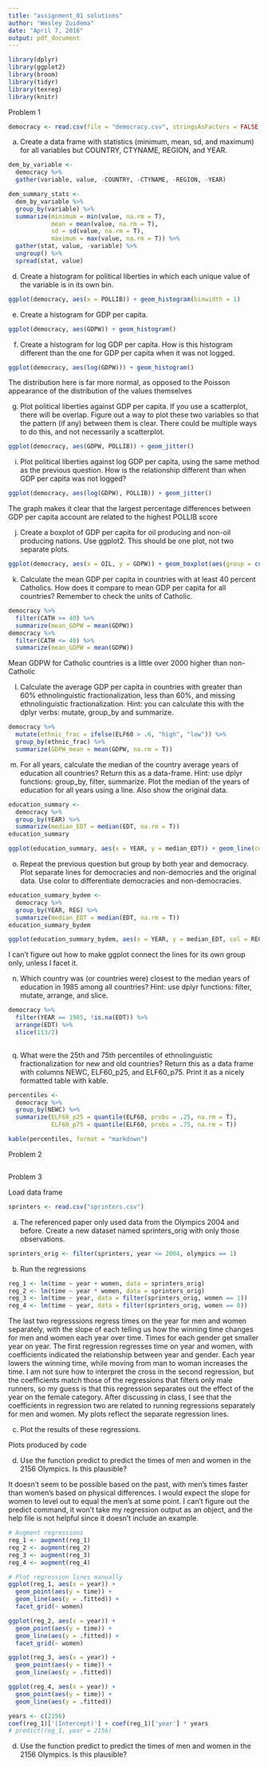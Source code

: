 ```yaml
---
title: "assignment_01 solutions"
author: "Wesley Zuidema"
date: "April 7, 2016"
output: pdf_document
---
```

```r
library(dplyr)
library(ggplot2)
library(broom)
library(tidyr)
library(texreg)
library(knitr)
```

Problem 1

```r
democracy <- read.csv(file = "democracy.csv", stringsAsFactors = FALSE, na.strings = ".")
```

a. Create a data frame with statistics (minimum, mean, sd, and maximum) for all variables but COUNTRY, CTYNAME, REGION, and YEAR.

```r
dem_by_variable <- 
  democracy %>%
  gather(variable, value, -COUNTRY, -CTYNAME, -REGION, -YEAR)

dem_summary_stats <-
  dem_by_variable %>% 
  group_by(variable) %>%
  summarize(minimum = min(value, na.rm = T), 
            mean = mean(value, na.rm = T), 
            sd = sd(value, na.rm = T), 
            maximum = max(value, na.rm = T)) %>%
  gather(stat, value, -variable) %>%
  ungroup() %>%
  spread(stat, value)
```

d. Create a histogram for political liberties in which each unique value of the variable is in its own bin.

```r
ggplot(democracy, aes(x = POLLIB)) + geom_histogram(binwidth = 1)
```

e. Create a histogram for GDP per capita.

```r
ggplot(democracy, aes(GDPW)) + geom_histogram()
```


f. Create a histogram for log GDP per capita. How is this histogram different than the one for GDP per capita when it was not logged.

```r
ggplot(democracy, aes(log(GDPW))) + geom_histogram()
```

The distribution here is far more normal, as opposed to the Poisson appearance of the distribution of the values themselves

g. Plot political liberties against GDP per capita. If you use a scatterplot, there will be overlap. Figure out a way to plot these two variables so that the pattern (if any) between them is clear. There could be multiple ways to do this, and not necessarily a scatterplot.

```r
ggplot(democracy, aes(GDPW, POLLIB)) + geom_jitter()
```


i. Plot political liberties against log GDP per capita, using the same method as the previous question. How is the relationship different than when GDP per capita was not logged?

```r
ggplot(democracy, aes(log(GDPW), POLLIB)) + geom_jitter()
```

The graph makes it clear that the largest percentage differences between GDP per capita account are related to the highest POLLIB score

j. Create a boxplot of GDP per capita for oil producing and non-oil producing nations. Use ggplot2. This should be one plot, not two separate plots.

```r
ggplot(democracy, aes(x = OIL, y = GDPW)) + geom_boxplot(aes(group = cut_width(OIL, 1)))
```


k. Calculate the mean GDP per capita in countries with at least 40 percent Catholics. How does it compare to mean GDP per capita for all countries? Remember to check the units of Catholic.

```r
democracy %>%
  filter(CATH >= 40) %>%
  summarize(mean_GDPW = mean(GDPW))
democracy %>%
  filter(CATH <= 40) %>%
  summarize(mean_GDPW = mean(GDPW))
```

Mean GDPW for Catholic countries is a little over 2000 higher than non-Catholic

l. Calculate the average GDP per capita in countries with greater than 60% ethnolinguistic fractionalization, less than 60%, and missing ethnolinguistic fractionalization. Hint: you can calculate this with the dplyr verbs: mutate, group_by and summarize.

```r
democracy %>%
  mutate(ethnic_frac = ifelse(ELF60 > .6, "high", "low")) %>%
  group_by(ethnic_frac) %>%
  summarize(GDPW_mean = mean(GDPW, na.rm = T))
```


m. For all years, calculate the median of the country average years of education all countries? Return this as a data-frame. Hint: use dplyr functions: group_by, filter, summarize. Plot the median of the years of education for all years using a line. Also show the original data.

```r
education_summary <- 
  democracy %>%
  group_by(YEAR) %>%
  summarize(median_EDT = median(EDT, na.rm = T))
education_summary

ggplot(education_summary, aes(x = YEAR, y = median_EDT)) + geom_line(col = "red") + geom_point(data = democracy, aes(x = YEAR, y = EDT))
```


o. Repeat the previous question but group by both year and democracy. Plot separate lines for democracies and non-democries and the original data. Use color to differentiate democracies and non-democracies.

```r
education_summary_bydem <- 
  democracy %>%
  group_by(YEAR, REG) %>%
  summarize(median_EDT = median(EDT, na.rm = T))
education_summary_bydem

ggplot(education_summary_bydem, aes(x = YEAR, y = median_EDT, col = REG)) + geom_line()
```

I can't figure out how to make ggplot connect the lines for its own group only, unless I facet it.

n. Which country was (or countries were) closest to the median years of education in 1985 among all countries? Hint: use dplyr functions: filter, mutate, arrange, and slice.

```r
democracy %>%
  filter(YEAR == 1985, !is.na(EDT)) %>%
  arrange(EDT) %>%
  slice(113/2)
  
```


q. What were the 25th and 75th percentiles of ethnolinguistic fractionalization for new and old countries? Return this as a data frame with columns NEWC, ELF60_p25, and ELF60_p75. Print it as a nicely formatted table with kable.

```r
percentiles <- 
  democracy %>%
  group_by(NEWC) %>%
  summarize(ELF60_p25 = quantile(ELF60, probs = .25, na.rm = T),
            ELF60_p75 = quantile(ELF60, probs = .75, na.rm = T))

kable(percentiles, format = "markdown")
```



Problem 2

```r

```


Problem 3

Load data frame

```r
sprinters <- read.csv("sprinters.csv")
```

a. The referenced paper only used data from the Olympics 2004 and before. Create a new dataset named sprinters_orig with only those observations.

```r
sprinters_orig <- filter(sprinters, year <= 2004, olympics == 1)
```

b. Run the regressions

```r
reg_1 <- lm(time ~ year + women, data = sprinters_orig)
reg_2 <- lm(time ~ year * women, data = sprinters_orig)
reg_3 <- lm(time ~ year, data = filter(sprinters_orig, women == 1))
reg_4 <- lm(time ~ year, data = filter(sprinters_orig, women == 0))
```

The last two regresssions regress times on the year for men and women separately, with the slope of each telling us how the winning time changes for men and women each year over time. Times for each gender get smaller year on year. The first regression regresses time on year and women, with coefficients indicated the relationship between year and gender. Each year lowers the winning time, while moving from man to woman increases the time.
I am not sure how to interpret the cross in the second regression, but the coefficients match those of the regressions that filters only male runners, so my guess is that this regression separates out the effect of the year on the female category.
After discussing in class, I see that the coefficients in regression two are related to running regressions separately for men and women. My plots reflect the separate regression lines.

c. Plot the results of these regressions.

Plots produced by code

d. Use the function predict to predict the times of men and women in the 2156 Olympics. Is this plausible?

It doesn't seem to be possible based on the past, with men's times faster than women's based on physical differences. I would expect the slope for women to level out to equal the men's at some point.
I can't figure out the predict command, it won't take my regression output as an object, and the help file is not helpful since it doesn't include an example.

```r
# Augment regressions
reg_1 <- augment(reg_1)
reg_2 <- augment(reg_2)
reg_3 <- augment(reg_3)
reg_4 <- augment(reg_4)

# Plot regression lines manually
ggplot(reg_1, aes(x = year)) +
  geom_point(aes(y = time)) +
  geom_line(aes(y = .fitted)) +
  facet_grid(~ women)

ggplot(reg_2, aes(x = year)) +
  geom_point(aes(y = time)) +
  geom_line(aes(y = .fitted)) +
  facet_grid(~ women)

ggplot(reg_3, aes(x = year)) +
  geom_point(aes(y = time)) +
  geom_line(aes(y = .fitted))

ggplot(reg_4, aes(x = year)) +
  geom_point(aes(y = time)) +
  geom_line(aes(y = .fitted))

years <- c(2156)
coef(reg_1)['(Intercept)'] + coef(reg_1)['year'] * years
# predict(reg_1, year = 2156)
```

d. Use the function predict to predict the times of men and women in the 2156 Olympics. Is this plausible?


